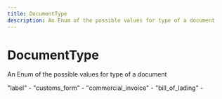 ```yaml
---
title: DocumentType
description: An Enum of the possible values for type of a document
---
```


DocumentType
===============================================
An Enum of the possible values for type of a document


<Reference>  
  <Field name="Label">
    <Description>
      "label" - 
    </Description>
  </Field>
  <Field name="CustomsForm">
    <Description>
      "customs_form" - 
    </Description>
  </Field>
  <Field name="CommercialInvoice">
    <Description>
      "commercial_invoice" - 
    </Description>
  </Field>
  <Field name="BillOfLading">
    <Description>
      "bill_of_lading" - 
    </Description>
  </Field>
</Reference>
